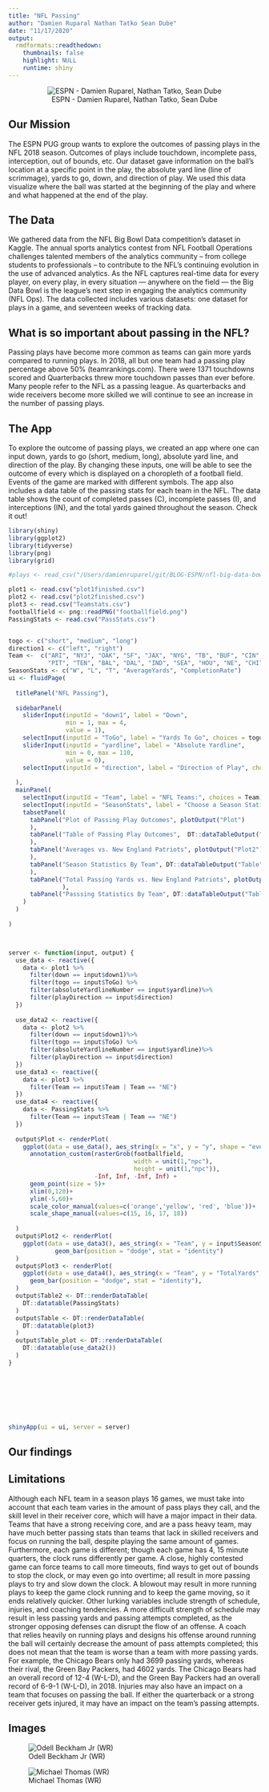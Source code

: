 ```yaml
---
title: "NFL Passing"
author: "Damien Ruparal Nathan Tatko Sean Dube"
date: "11/17/2020"
output:
  rmdformats::readthedown:
    thumbnails: false
    highlight: NULL
    runtime: shiny
---
```

<center>

![ESPN - Damien Ruparel, Nathan Tatko, Sean Dube](https://raw.githubusercontent.com/stat231-f20/Blog-ESPN/main/images/team_image.jpeg)

</center>

## Our Mission

The ESPN PUG group wants to explore the outcomes of passing plays in the NFL 2018 season. Outcomes of plays include touchdown, incomplete pass,  interception, out of bounds, etc. Our dataset gave information on the ball's location at a specific point in the play, the absolute yard line (line of scrimmage), yards to go, down, and direction of play. We used this data visualize where the ball was started at the beginning of the play and where and what happened at the end of the play. 

## The Data

We gathered data from the NFL Big Bowl Data competition's dataset in Kaggle. The annual sports analytics contest from NFL Football Operations challenges talented members of the analytics community – from college students to professionals – to contribute to the NFL’s continuing evolution in the use of advanced analytics. As the NFL captures real-time data for every player, on every play, in every situation — anywhere on the field — the Big Data Bowl is the league’s next step in engaging the analytics community (NFL Ops). The data collected includes various datasets: one dataset for plays in a game, and seventeen weeks of tracking data. 

## What is so important about passing in the NFL?

Passing plays have become more common as teams can gain more yards compared to running plays. In 2018, all but one team had a passing play percentage above 50% (teamrankings.com). There were 1371 touchdowns scored and Quarterbacks threw more touchdown passes than ever before. Many people refer to the NFL as a passing league. As quarterbacks and wide receivers become more skilled we will continue to see an increase in the number of passing plays. 

## The App

To explore the outcome of passing plays, we created an app where one can input down, yards to go (short, medium, long), absolute yard line, and direction of the play. By changing these inputs, one will be able to see the outcome of every which is displayed on a choropleth of a football field. Events of the game are marked with different symbols. The app also includes a data table of the passing stats for each team in the NFL. The data table shows the count of completed passes (C), incomplete passes (I), and interceptions (IN), and the total yards gained throughout the season. Check it out! 

```r
library(shiny)
library(ggplot2)
library(tidyverse)
library(png)
library(grid)
```


```r

#plays <- read_csv("/Users/damienruparel/git/BLOG-ESPN/nfl-big-data-bowl-2021/plays.csv")

plot1 <- read.csv("plot1finished.csv")
plot2 <- read.csv("plot2finished.csv") 
plot3 <- read.csv("Teamstats.csv")
footballfield <- png::readPNG("footballfield.png")
PassingStats <- read.csv("PassStats.csv")  


togo <- c("short", "medium", "long")
direction1 <- c("left", "right")
Team <-  c("ARI", "NYJ", "OAK", "SF", "JAX", "NYG", "TB", "BUF", "CIN", "DEN", "DET", "GB", "ATL", "CAR", "CLE", "MIA", "WAS", "MIN", "PHI",
           "PIT", "TEN", "BAL", "DAL", "IND", "SEA", "HOU", "NE", "CHI", "KC", "LAC", "LA", "NO")
SeasonStats <- c("W", "L", "T", "AverageYards", "CompletionRate")
ui <- fluidPage(
  
  titlePanel("NFL Passing"),
  
  sidebarPanel(
    sliderInput(inputId = "down1", label = "Down",
                min = 1, max = 4,
                value = 1),
    selectInput(inputId = "ToGo", label = "Yards To Go", choices = togo),
    sliderInput(inputId = "yardline", label = "Absolute Yardline",
                min = 0, max = 110,
                value = 0),
    selectInput(inputId = "direction", label = "Direction of Play", choices = direction1),
    
  ),
  mainPanel(
    selectInput(inputId = "Team", label = "NFL Teams:", choices = Team), 
    selectInput(inputId = "SeasonStats", label = "Choose a Season Statistic:", choices = SeasonStats),
    tabsetPanel(
      tabPanel("Plot of Passing Play Outcomes", plotOutput("Plot")
      ),
      tabPanel("Table of Passing Play Outcomes",  DT::dataTableOutput("Table_plot")
      ),
      tabPanel("Averages vs. New England Patriots", plotOutput("Plot2")
      ),
      tabPanel("Season Statistics By Team", DT::dataTableOutput("Table")
      ),
      tabPanel("Total Passing Yards vs. New England Patriots", plotOutput("Plot3")
               ),
      tabPanel("Passsing Statistics By Team", DT::dataTableOutput("Table2"))
    )
  )
  
)



server <- function(input, output) {
  use_data <- reactive({
    data <- plot1 %>%
      filter(down == input$down1)%>%
      filter(togo == input$ToGo) %>%
      filter(absoluteYardlineNumber == input$yardline)%>%
      filter(playDirection == input$direction)
  })
  
  use_data2 <- reactive({
    data <- plot2 %>%
      filter(down == input$down1)%>%
      filter(togo == input$ToGo) %>%
      filter(absoluteYardlineNumber == input$yardline)%>%
      filter(playDirection == input$direction)
  })
  use_data3 <- reactive({
    data <- plot3 %>%
      filter(Team == input$Team | Team == "NE")
  })
  use_data4 <- reactive({
    data <- PassingStats %>%
      filter(Team == input$Team | Team == "NE")
  })
  
  output$Plot <- renderPlot(
    ggplot(data = use_data(), aes_string(x = "x", y = "y", shape = "event", color = "event"))+
      annotation_custom(rasterGrob(footballfield, 
                                   width = unit(1,"npc"), 
                                   height = unit(1,"npc")), 
                        -Inf, Inf, -Inf, Inf) + 
      geom_point(size = 5)+
      xlim(0,120)+
      ylim(-5,60)+
      scale_color_manual(values=c('orange','yellow', 'red', 'blue'))+
      scale_shape_manual(values=c(15, 16, 17, 18))
    
  )
  output$Plot2 <- renderPlot(
    ggplot(data = use_data3(), aes_string(x = "Team", y = input$SeasonStats, fill = "Team")) + 
             geom_bar(position = "dodge", stat = "identity")
  )
  output$Plot3 <- renderPlot(
    ggplot(data = use_data4(), aes_string(x = "Team", y = "TotalYards", fill = "Team")) + 
      geom_bar(position = "dodge", stat = "identity"),
  )
  output$Table2 <- DT::renderDataTable(
    DT::datatable(PassingStats)
  )
  output$Table <- DT::renderDataTable(
    DT::datatable(plot3)
  )
  output$Table_plot <- DT::renderDataTable(
    DT::datatable(use_data2())
  )   
}

  






shinyApp(ui = ui, server = server)

```

## Our findings



## Limitations

Although each NFL team in a season plays 16 games, we must take into account that each team varies in the amount of pass plays they call, and the skill level in their receiver core, which will have a major impact in their data. Teams that have a strong receiving core, and are a pass heavy team, may have much better passing stats than teams that lack in skilled receivers and focus on running the ball, despite playing the same amount of games. Furthermore, each game is different; though each game has 4, 15 minute quarters, the clock runs differently per game. A close, highly contested game can force teams to call more timeouts, find ways to get out of bounds to stop the clock, or may even go into overtime; all result in more passing plays to try and slow down the clock. A blowout may result in more running plays to keep the game clock running and to keep the game moving, so it ends relatively quicker. Other lurking variables include strength of schedule, injuries, and coaching tendencies. A more difficult strength of schedule may result in less passing yards and passing attempts completed, as the stronger opposing defenses can disrupt the flow of an offense. A coach that relies heavily on running plays and designs his offense around running the ball will certainly decrease the amount of pass attempts completed; this does not mean that the team is worse than a team with more passing yards. For example,  the Chicago Bears only had 3699 passing yards, whereas their rival, the Green Bay Packers, had 4602 yards. The Chicago Bears had an overall record of 12-4 (W-L-D), and the Green Bay Packers had an overall record of 6-9-1 (W-L-D), in 2018. Injuries may also have an impact on a team that focuses on passing the ball. If either the quarterback or a strong receiver gets injured, it may have an impact on the team's passing attempts. 


## Images

![Odell Beckham Jr (WR)](https://ftw.usatoday.com/wp-content/uploads/sites/90/2014/11/ap_aptopix_cowboys_giants_football_68976850.jpg)

![Michael Thomas (WR)](https://static.clubs.nfl.com/image/private/t_editorial_landscape_12_desktop/saints/t0g9bfyocxayqta7jhpn)






